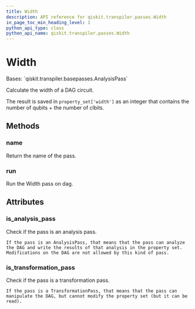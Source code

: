 ```yaml
---
title: Width
description: API reference for qiskit.transpiler.passes.Width
in_page_toc_min_heading_level: 1
python_api_type: class
python_api_name: qiskit.transpiler.passes.Width
---
```


# Width

<Class id="qiskit.transpiler.passes.Width" isDedicatedPage={true} github="https://github.com/qiskit/qiskit/tree/stable/0.20/qiskit/transpiler/passes/analysis/width.py" signature="Width(*args, **kwargs)">
  Bases: `qiskit.transpiler.basepasses.AnalysisPass`

  Calculate the width of a DAG circuit.

  The result is saved in `property_set['width']` as an integer that contains the number of qubits + the number of clbits.

  ## Methods

  ### name

  <Function id="qiskit.transpiler.passes.Width.name" name="name" signature="Width.name()">
    Return the name of the pass.
  </Function>

  ### run

  <Function id="qiskit.transpiler.passes.Width.run" name="run" signature="Width.run(dag)">
    Run the Width pass on dag.
  </Function>

  ## Attributes

  ### is\_analysis\_pass

  <Attribute id="qiskit.transpiler.passes.Width.is_analysis_pass" name="is_analysis_pass">
    Check if the pass is an analysis pass.

    If the pass is an AnalysisPass, that means that the pass can analyze the DAG and write the results of that analysis in the property set. Modifications on the DAG are not allowed by this kind of pass.
  </Attribute>

  ### is\_transformation\_pass

  <Attribute id="qiskit.transpiler.passes.Width.is_transformation_pass" name="is_transformation_pass">
    Check if the pass is a transformation pass.

    If the pass is a TransformationPass, that means that the pass can manipulate the DAG, but cannot modify the property set (but it can be read).
  </Attribute>
</Class>

